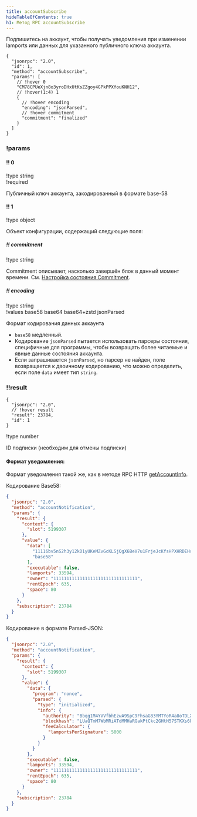 ```yaml
---
title: accountSubscribe
hideTableOfContents: true
h1: Метод RPC accountSubscribe
---
```


Подпишитесь на аккаунт, чтобы получать уведомления при изменении lamports или
данных для указанного публичного ключа аккаунта.

<APIMethod>

```jsonc !!request
{
  "jsonrpc": "2.0",
  "id": 1,
  "method": "accountSubscribe",
  "params": [
    // !hover 0
    "CM78CPUeXjn8o3yroDHxUtKsZZgoy4GPkPPXfouKNH12",
    // !hover(1:4) 1
    {
      // !hover encoding
      "encoding": "jsonParsed",
      // !hover commitment
      "commitment": "finalized"
    }
  ]
}
```

### !params

#### !! 0

!type string  
!required

Публичный ключ аккаунта, закодированный в формате base-58

#### !! 1

!type object

Объект конфигурации, содержащий следующие поля:

##### !! commitment

!type string

Commitment описывает, насколько завершён блок в данный момент времени. См.
[Настройка состояния Commitment](/docs/rpc#configuring-state-commitment).

##### !! encoding

!type string  
!values base58 base64 base64+zstd jsonParsed

Формат кодирования данных аккаунта

- `base58` медленный.
- Кодирование `jsonParsed` пытается использовать парсеры состояния, специфичные
  для программы, чтобы возвращать более читаемые и явные данные состояния
  аккаунта.
- Если запрашивается `jsonParsed`, но парсер не найден, поле возвращается к
  двоичному кодированию, что можно определить, если поле `data` имеет тип
  `string`.

### !!result

```jsonc !response
{
  "jsonrpc": "2.0",
  // !hover result
  "result": 23784,
  "id": 1
}
```

!type number

ID подписки (необходим для отмены подписки)

</APIMethod>

#### Формат уведомления:

Формат уведомления такой же, как в методе RPC HTTP
[getAccountInfo](/docs/rpc/http/getaccountinfo).

Кодирование Base58:

```json
{
  "jsonrpc": "2.0",
  "method": "accountNotification",
  "params": {
    "result": {
      "context": {
        "slot": 5199307
      },
      "value": {
        "data": [
          "11116bv5nS2h3y12kD1yUKeMZvGcKLSjQgX6BeV7u1FrjeJcKfsHPXHRDEHrBesJhZyqnnq9qJeUuF7WHxiuLuL5twc38w2TXNLxnDbjmuR",
          "base58"
        ],
        "executable": false,
        "lamports": 33594,
        "owner": "11111111111111111111111111111111",
        "rentEpoch": 635,
        "space": 80
      }
    },
    "subscription": 23784
  }
}
```

Кодирование в формате Parsed-JSON:

```json
{
  "jsonrpc": "2.0",
  "method": "accountNotification",
  "params": {
    "result": {
      "context": {
        "slot": 5199307
      },
      "value": {
        "data": {
          "program": "nonce",
          "parsed": {
            "type": "initialized",
            "info": {
              "authority": "Bbqg1M4YVVfbhEzwA9SpC9FhsaG83YMTYoR4a8oTDLX",
              "blockhash": "LUaQTmM7WbMRiATdMMHaRGakPtCkc2GHtH57STKXs6k",
              "feeCalculator": {
                "lamportsPerSignature": 5000
              }
            }
          }
        },
        "executable": false,
        "lamports": 33594,
        "owner": "11111111111111111111111111111111",
        "rentEpoch": 635,
        "space": 80
      }
    },
    "subscription": 23784
  }
}
```
